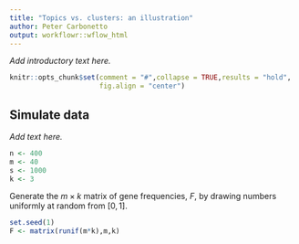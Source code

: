 ```yaml
---
title: "Topics vs. clusters: an illustration"
author: Peter Carbonetto
output: workflowr::wflow_html
---
```


*Add introductory text here.*

```r
knitr::opts_chunk$set(comment = "#",collapse = TRUE,results = "hold",
                      fig.align = "center")
```

Simulate data
-------------

*Add text here.*

```r
n <- 400
m <- 40
s <- 1000
k <- 3
```

Generate the $m \times k$ matrix of gene frequencies, $F$, by drawing
numbers uniformly at random from $[0, 1]$.

```r
set.seed(1)
F <- matrix(runif(m*k),m,k)
```
